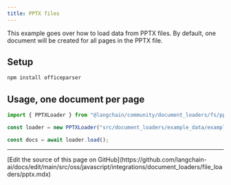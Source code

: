```yaml
---
title: PPTX files
---
```


This example goes over how to load data from PPTX files. By default, one document will be created for all pages in the PPTX file.

## Setup

```bash npm
npm install officeparser
```
## Usage, one document per page

```typescript
import { PPTXLoader } from "@langchain/community/document_loaders/fs/pptx";

const loader = new PPTXLoader("src/document_loaders/example_data/example.pptx");

const docs = await loader.load();
```

---

<Callout icon="pen-to-square" iconType="regular">
  [Edit the source of this page on GitHub](https://github.com/langchain-ai/docs/edit/main/src/oss/javascript/integrations/document_loaders/file_loaders/pptx.mdx)
</Callout>
